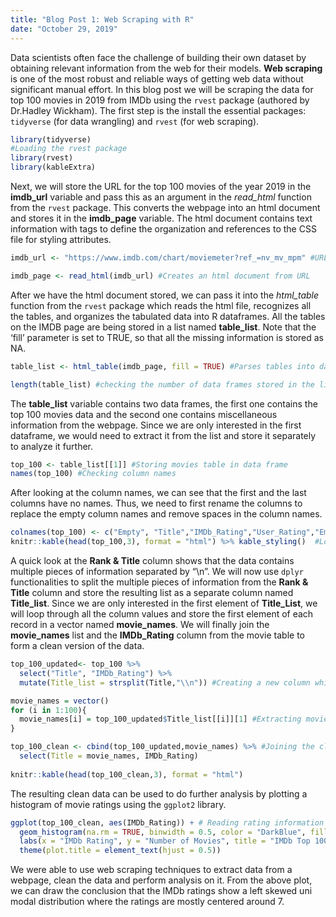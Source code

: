 ```yaml
---
title: "Blog Post 1: Web Scraping with R"
date: "October 29, 2019"
---
```


Data scientists often face the challenge of building their own dataset by obtaining relevant information from the web for their models. **Web scraping** is one of the most robust and reliable ways of getting web data without significant manual effort. In this blog post we will be scraping the data for top 100 movies in 2019 from IMDb using the `rvest` package (authored by Dr.Hadley Wickham). The first step is the install the essential packages: `tidyverse` (for data wrangling) and `rvest` (for web scraping). 

```r
library(tidyverse)
#Loading the rvest package
library(rvest)
library(kableExtra)
```

Next, we will store the URL for the top 100 movies of the year 2019 in the **imdb_url** variable and pass this as an argument in the *read_html* function from the `rvest` package. This converts the webpage into an html document and stores it in the **imdb_page** variable. The html document contains text information with tags to define the organization and references to the CSS file for styling attributes.

```r
imdb_url <- "https://www.imdb.com/chart/moviemeter?ref_=nv_mv_mpm" #URL for IMDb top 100 movies for 2019

imdb_page <- read_html(imdb_url) #Creates an html document from URL
```

After we have the html document stored, we can pass it into the *html_table* function from the `rvest` package which reads the html file, recognizes all the tables, and organizes the tabulated data into R dataframes. All the tables on the IMDB page are being stored in a list named **table_list**. Note that the 'fill' parameter is set to TRUE, so that all the missing information is stored as NA.

```r
table_list <- html_table(imdb_page, fill = TRUE) #Parses tables into dataframes

length(table_list) #checking the number of data frames stored in the list

```

The **table_list** variable contains two data frames, the first one contains the top 100 movies data and the second one contains miscellaneous information from the webpage. Since we are only interested in the first dataframe, we would need to extract it from the list and store it separately to analyze it further.

```r
top_100 <- table_list[[1]] #Storing movies table in data frame
names(top_100) #Checking column names
```

After looking at the column names, we can see that the first and the last columns have no names. Thus, we need to first rename the columns to replace the empty column names and remove spaces in the column names.

```r
colnames(top_100) <- c("Empty", "Title","IMDb_Rating","User_Rating","Empty2") #Renaming columns
knitr::kable(head(top_100,3), format = "html") %>% kable_styling()  #Looking at the movies column
```

A quick look at the **Rank & Title** column shows that the data contains multiple pieces of information separated by "\\n". We will now use `dplyr` functionalities to split the multiple pieces of information from the **Rank & Title** column and store the resulting list as a separate column named **Title_list**. Since we are only interested in the first element of **Title_List**, we will loop through all the column values and store the first element of each record in a vector named **movie_names**. We will finally join the **movie_names** list and the **IMDb_Rating** column from the movie table to form a clean version of the data.

```r
top_100_updated<- top_100 %>%       
  select("Title", "IMDb_Rating") %>%
  mutate(Title_list = strsplit(Title,"\\n")) #Creating a new column which contains a list of values from 'Title' column

movie_names = vector()
for (i in 1:100){
  movie_names[i] = top_100_updated$Title_list[[i]][1] #Extracting movie names from the list
}

top_100_clean <- cbind(top_100_updated,movie_names) %>% #Joining the cleaned columns
  select(Title = movie_names, IMDb_Rating)
  
knitr::kable(head(top_100_clean,3), format = "html") 
```

The resulting clean data can be used to do further analysis by plotting a histogram of movie ratings using the `ggplot2` library.

```r
ggplot(top_100_clean, aes(IMDb_Rating)) + # Reading rating information from the data frame
  geom_histogram(na.rm = TRUE, binwidth = 0.5, color = "DarkBlue", fill = "Pink") +
  labs(x = "IMDb Rating", y = "Number of Movies", title = "IMDb Top 100 Movie Ratings - 2019") +
  theme(plot.title = element_text(hjust = 0.5)) 
```

We were able to use web scraping techniques to extract data from a webpage, clean the data and perform analysis on it. From the above plot, we can draw the conclusion that the IMDb ratings show a left skewed uni modal distribution where the ratings are mostly centered around 7.
